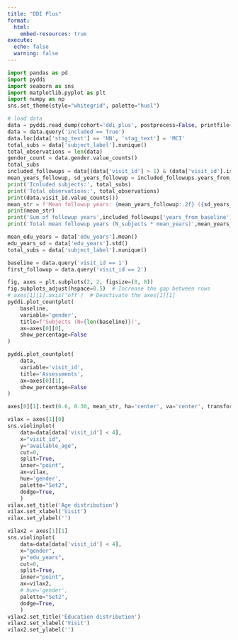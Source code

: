 ```yaml
---
title: "DDI Plus"
format:
  html:
    embed-resources: true
execute:
  echo: false
  warning: false
--- 
```


```python
import pandas as pd
import pyddi
import seaborn as sns
import matplotlib.pyplot as plt
import numpy as np
sns.set_theme(style="whitegrid", palette="husl")

# load data
data = pyddi.read_dump(cohort='ddi_plus', postprocess=False, printfile=True)
data = data.query('included == True')
data.loc[data['stag_text'] == 'NN', 'stag_text'] = 'MCI'
total_subs = data['subject_label'].nunique()
total_observations = len(data)
gender_count = data.gender.value_counts()
total_subs
included_followups = data[(data['visit_id'] > 1) & (data['visit_id'].isin([1, 2, 3, 4, 5, 6]))]
mean_years_followup, sd_years_followup = included_followups.years_from_baseline.mean(), included_followups.years_from_baseline.std()
print('Icnluded subjects:', total_subs)
print('Total observations:', total_observations)
print(data.visit_id.value_counts())
mean_str = f'Mean followup years: {mean_years_followup:.2f} ({sd_years_followup:.2f})'
print(mean_str)
print('Sum of followup years',included_followups['years_from_baseline'].sum())
print('Total mean followup years (N_subjects * mean_years)',mean_years_followup * total_subs)

mean_edu_years = data['edu_years'].mean()
edu_years_sd = data['edu_years'].std()
total_subs = data['subject_label'].nunique()

baseline = data.query('visit_id == 1')
first_followup = data.query('visit_id == 2')

```

```python
fig, axes = plt.subplots(2, 2, figsize=(8, 8))
fig.subplots_adjust(hspace=0.5)  # Increase the gap between rows
# axes[1][1].axis('off')  # Deactivate the axes[1][1]
pyddi.plot_countplot(
    baseline,
    variable='gender',
    title=f'Subjects (N={len(baseline)})',
    ax=axes[0][0],
    show_percentage=False
)

pyddi.plot_countplot(
    data,
    variable='visit_id',
    title='Assessments',
    ax=axes[0][1],
    show_percentage=False
)

axes[0][1].text(0.6, 0.30, mean_str, ha='center', va='center', transform=axes[0][1].transAxes)

vilax = axes[1][0]
sns.violinplot(
    data=data[data['visit_id'] < 4], 
    x="visit_id", 
    y="available_age",
    cut=0, 
    split=True, 
    inner="point", 
    ax=vilax, 
    hue='gender', 
    palette="Set2", 
    dodge=True,
    )
vilax.set_title('Age distribution')
vilax.set_xlabel('Visit')
vilax.set_ylabel('')

vilax2 = axes[1][1]
sns.violinplot(
    data=data[data['visit_id'] < 4], 
    x="gender", 
    y="edu_years",
    cut=0, 
    split=True, 
    inner="point", 
    ax=vilax2, 
    # hue='gender', 
    palette="Set2", 
    dodge=True,
    )
vilax2.set_title('Education distribution')
vilax2.set_xlabel('Visit')
vilax2.set_ylabel('')

```